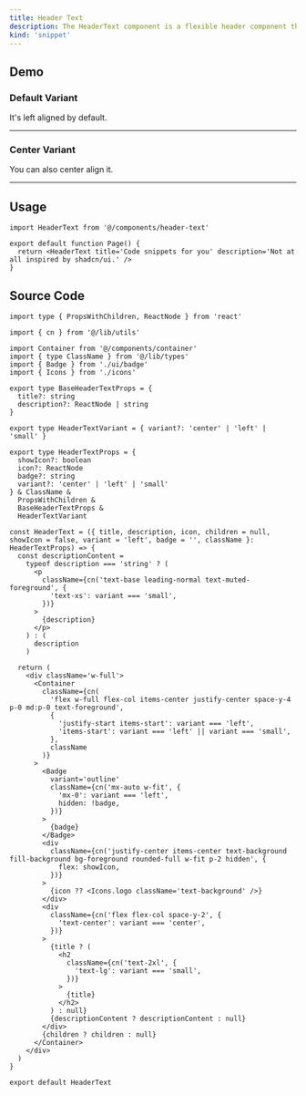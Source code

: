 ```yaml
---
title: Header Text
description: The HeaderText component is a flexible header component that supports various configurations like badges, icons, and layout variants. It provides a clean and customizable interface for presenting a title, description, and optional children.
kind: 'snippet'
---
```


## Demo

### Default Variant

It's left aligned by default.

<HeaderText title='Code snippets for you' description='Not at all inspired by shadcn/ui.' showIcon />

---

### Center Variant

You can also center align it.

<HeaderText title='Code snippets for you' description='Not at all inspired by shadcn/ui.' variant='center' showIcon />

---

## Usage

```tsx title="src/app/page.tsx"
import HeaderText from '@/components/header-text'

export default function Page() {
  return <HeaderText title='Code snippets for you' description='Not at all inspired by shadcn/ui.' />
}
```

## Source Code

```tsx title="src/components/header-text.tsx"
import type { PropsWithChildren, ReactNode } from 'react'

import { cn } from '@/lib/utils'

import Container from '@/components/container'
import { type ClassName } from '@/lib/types'
import { Badge } from './ui/badge'
import { Icons } from './icons'

export type BaseHeaderTextProps = {
  title?: string
  description?: ReactNode | string
}

export type HeaderTextVariant = { variant?: 'center' | 'left' | 'small' }

export type HeaderTextProps = {
  showIcon?: boolean
  icon?: ReactNode
  badge?: string
  variant?: 'center' | 'left' | 'small'
} & ClassName &
  PropsWithChildren &
  BaseHeaderTextProps &
  HeaderTextVariant

const HeaderText = ({ title, description, icon, children = null, showIcon = false, variant = 'left', badge = '', className }: HeaderTextProps) => {
  const descriptionContent =
    typeof description === 'string' ? (
      <p
        className={cn('text-base leading-normal text-muted-foreground', {
          'text-xs': variant === 'small',
        })}
      >
        {description}
      </p>
    ) : (
      description
    )

  return (
    <div className='w-full'>
      <Container
        className={cn(
          'flex w-full flex-col items-center justify-center space-y-4 p-0 md:p-0 text-foreground',
          {
            'justify-start items-start': variant === 'left',
            'items-start': variant === 'left' || variant === 'small',
          },
          className
        )}
      >
        <Badge
          variant='outline'
          className={cn('mx-auto w-fit', {
            'mx-0': variant === 'left',
            hidden: !badge,
          })}
        >
          {badge}
        </Badge>
        <div
          className={cn('justify-center items-center text-background fill-background bg-foreground rounded-full w-fit p-2 hidden', {
            flex: showIcon,
          })}
        >
          {icon ?? <Icons.logo className='text-background' />}
        </div>
        <div
          className={cn('flex flex-col space-y-2', {
            'text-center': variant === 'center',
          })}
        >
          {title ? (
            <h2
              className={cn('text-2xl', {
                'text-lg': variant === 'small',
              })}
            >
              {title}
            </h2>
          ) : null}
          {descriptionContent ? descriptionContent : null}
        </div>
        {children ? children : null}
      </Container>
    </div>
  )
}

export default HeaderText
```
